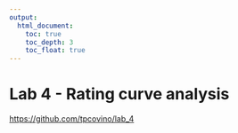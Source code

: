 ```yaml
---
output: 
  html_document:
    toc: true
    toc_depth: 3
    toc_float: true
---
```


# Lab 4 - Rating curve analysis


<https://github.com/tpcovino/lab_4>